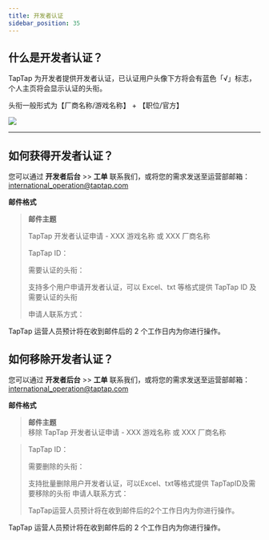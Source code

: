 ```yaml
---
title: 开发者认证
sidebar_position: 35
---
```



## 什么是开发者认证？

TapTap 为开发者提供开发者认证，已认证用户头像下方将会有蓝色「<Blue>√</Blue>」标志，个人主页将会显示认证的头衔。  

头衔一般形式为【厂商名称/游戏名称】 + 【职位/官方】

![](/img/DC-v2/developer-verification-V2.png)

---

## 如何获得开发者认证？ 

您可以通过 **<blue>开发者后台</blue>** >> **<blue>工单</blue>** 联系我们，或将您的需求发送至运营部邮箱：
[international_operation@taptap.com](mailto:international_operation@taptap.com)

**邮件格式**

> **邮件主题**
> 
> TapTap 开发者认证申请  -  XXX 游戏名称  或  XXX 厂商名称   
>
> TapTap ID：
>  
> 需要认证的头衔：  
>
> <Gray>支持多个用户申请开发者认证，可以 Excel、txt 等格式提供 TapTap ID 及需要认证的头衔</Gray>​  
>
> 申请人联系方式：  

TapTap 运营人员预计将在收到邮件后的 2 个工作日内为你进行操作。
## 如何移除开发者认证？ 

您可以通过 **<blue>开发者后台</blue>** >> **<blue>工单</blue>** 联系我们，或将您的需求发送至运营部邮箱：
[international_operation@taptap.com](mailto:international_operation@taptap.com)

**邮件格式**

> **邮件主题**  
> 移除 TapTap 开发者认证申请  -  XXX 游戏名称  或  XXX 厂商名称  

> TapTap ID：  
>
> 需要删除的头衔：
>
> 支持批量删除用户开发者认证，可以Excel、txt等格式提供
> TapTapID及需要移除的头衔 申请人联系方式：
>
> TapTap运营人员预计将在收到邮件后的2个工作日内为你进行操作。

TapTap 运营人员预计将在收到邮件后的 2 个工作日内为你进行操作。